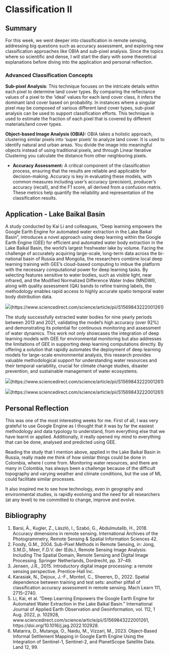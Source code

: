 
# Classification II

## Summary

For this week, we went deeper into classification in remote sensing, addressing big questions such as accuracy assessment, and exploring new classification approaches like OBIA and sub-pixel analysis. Since the topics where so scientific and dense, I will start the diary with some theoretical explanations before diving into the application and personal reflection.

### Advanced Classification Concepts

**Sub-pixel Analysis**: This technique focuses on the intricate details within each pixel to determine land cover types. By comparing the reflectance values of a pixel to the 'ideal' values for each land cover class, it infers the dominant land cover based on probability. In instances where a singular pixel may be composed of various different land cover types, sub-pixel analysis can be used to support classification efforts. This technique is used to estimate the fraction of each pixel that is covered by different materials/land cover types. 

**Object-based Image Analysis (OBIA):** OBIA takes a holistic approach, clustering similar pixels into 'super pixels' to analyze land cover. It is used to identify natural and urban areas. You divide the image into meaningful objects instead of using traditional pixels, and through Linear Iterative Clustering you calculate the distance from other neighboring pixels. 

- **Accuracy Assessment:** A critical component of the classification process, ensuring that the results are reliable and applicable for decision-making. Accuracy is key in evaluating these models, with common measures including user's accuracy (precision), producer's accuracy (recall), and the F1 score, all derived from a confusion matrix. These metrics help quantify the reliability and representation of the classification results.

## Application - Lake Baikal Basin

A study conducted by Kai Li and colleagues, "Deep learning empowers the Google Earth Engine for automated water extraction in the Lake Baikal Basin", introduces a novel approach using deep learning within the Google Earth Engine (GEE) for efficient and automated water body extraction in the Lake Baikal Basin, the world's largest freshwater lake by volume. Facing the challenge of accurately acquiring large-scale, long-term data across the bi-national basin of Russia and Mongolia, the researchers combine local deep learning training with GEE's cloud-based computing to imbue the platform with the necessary computational power for deep learning tasks. By selecting features sensitive to water bodies, such as visible light, near infrared, and the Modified Normalized Difference Water Index (MNDWI), along with quality assessment (QA) bands to refine training labels, the methodology enables rapid access to highly accurate spatio temporal water body distribution data.

![](example mlgee.jpg)(https://www.sciencedirect.com/science/article/pii/S1569843222001261)

The study successfully extracted water bodies for nine yearly periods between 2013 and 2021, validating the model's high accuracy (over 92%) and demonstrating its potential for continuous monitoring and assessment of water dynamics. This work not only showcases the integration of deep learning models with GEE for environmental monitoring but also addresses the limitations of GEE in supporting deep learning computations directly. By offering a solution that rapidly automates the deployment of deep learning models for large-scale environmental analysis, this research provides valuable methodological support for understanding water resources and their temporal variability, crucial for climate change studies, disaster prevention, and sustainable management of water ecosystems.

![](mlgee mosaic.jpg)(https://www.sciencedirect.com/science/article/pii/S1569843222001261)

![](mlgee enhancement.jpg)(https://www.sciencedirect.com/science/article/pii/S1569843222001261)

## Personal Reflection

This was one of the most interesting weeks for me. First of all, I was very grateful to use Google Engine as I thought that it was by far the easiest methodology and data typology to understand, from everything else that we have learnt or applied. Additionally, it really opened my mind to everything that can be done, analysed and predicted using GEE.

Reading the study that I mention above, applied in the Lake Baikal Basin in Russia, really made me think of how similar things could be done in Colombia, where I come from. Monitoring water resources, and there are many in Colombia, has always been a challenge because of the difficult topography and varying weather and climate conditions, but the use of ML could facilitate similar processes. 

It also inspired me to see how technology, even in geography and environmental studies, is rapidly evolving and the need for all researchers (at any level) to me committed to change, improve and evolve.

## Bibliography

1. Barsi, Á., Kugler, Z., László, I., Szabó, G., Abdulmutalib, H., 2018. Accuracy dimensions in remote sensing. International Archives of the Photogrammetry, Remote Sensing & Spatial Information Sciences 42.
2. Foody, G.M., 2004. Sub-Pixel Methods in Remote Sensing, in: Jong, S.M.D., Meer, F.D.V. der (Eds.), Remote Sensing Image Analysis: Including The Spatial Domain, Remote Sensing and Digital Image Processing. Springer Netherlands, Dordrecht, pp. 37–49.
3. Jensen, J.R., 2015. Introductory digital image processing: a remote sensing perspective. Prentice-Hall Inc.
4. Karasiak, N., Dejoux, J.-F., Monteil, C., Sheeren, D., 2022. Spatial dependence between training and test sets: another pitfall of classification accuracy assessment in remote sensing. Mach Learn 111, 2715–2740.
5. Li, Kai, et al. “Deep Learning Empowers the Google Earth Engine for Automated Water Extraction in the Lake Baikal Basin.” International Journal of Applied Earth Observation and Geoinformation, vol. 112, 1 Aug. 2022, p. 102928, www.sciencedirect.com/science/article/pii/S1569843222001261, https://doi.org/10.1016/j.jag.2022.102928.
6. Matarira, D., Mutanga, O., Naidu, M., Vizzari, M., 2023. Object-Based Informal Settlement Mapping in Google Earth Engine Using the Integration of Sentinel-1, Sentinel-2, and PlanetScope Satellite Data. Land 12, 99.

